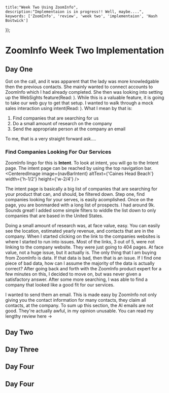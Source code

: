 

    title:"Week Two Using ZoomInfo",
    description:"Implementaion is in progress!! Well, maybe....",
    keywords: ['ZoomInfo', 'review', 'week two', 'implementaion', 'Nash Bostwick']
});

# ZoomInfo Week Two Implementation

## Day One
Got on the call, and it was apparent that the lady was more knowledgable then the previous contacts. She mainly wanted to connect accounts to ZoomInfo which I had already completed. She then was looking into setting up the WebSights feature(Read: <LinkNewTab text='ZoomInfo WebSights Review' link='/blog/business/zoom-info/websights-review'/>). While this is a valuable feature, it is going to take our web guy to get that setup. I wanted to walk through a mock sales interaction using intent(Read: <LinkNewTab text='ZoomInfo Intent Review' link='/blog/business/zoom-info/intent-review'/>). What I mean by that is:
1. Find companies that are searching for us
2. Do a small amount of research on the company
3. Send the appropriate person at the company an email

To me, that is a very straight forward ask....

### Find Companies Looking For Our Services
ZoomInfo lingo for this is **Intent**. To look at intent, you will go to the Intent page. The intent page can be reached by using the top navigation bar.
<CenteredImage image={navBarIntent} altText={'Caines Head Beach'} width={'h-1/2'} height={'w-2/4'} />

The intent page is basically a big list of companies that are searching for your product that can, and should, be filtered down. Step one, find companies looking for your serves, is easily acomplished. Once on the page, you are bonmarded with a long list of prospects. I had around 9k. Sounds great! I added some simple filters to widdle the list down to only companies that are based in the United States.

Doing a small amount of research was, at face value, easy. You can easily see the location, estimated yearly revenue, and contacts that are in the company. When I started clicking on the link to the companies websites is where I started to run into issues. Most of the links, 3 out of 5, were not linking to the company website. They were just going to 404 pages. At face value, not a huge issue, but it actually is. The only thing that I am buying from ZoomInfo is data. If that data is bad, then that is an issue. If I find one piece of bad data, how can I assume the majority of the data is actually correct? After going back and forth with the ZoomInfo product expert for a few minutes on this, I decided to move on, but was never given a satisfactory answer. After some more searching, I was able to find a company that looked like a good fit for our services.

I wanted to send them an email. This is made easy by ZoomInfo not only giving you the contact information for many contacts, they claim all contacts, at the company. To sum up this section, the AI emails are not good. They're actually awful, in my opinion unusable. You can read my lengthy review here -> <LinkNewTab text='ZoomInfo AI Email Review' link='/blog/business/zoom-info/ai-email-review'/> 

## Day Two

## Day Three

## Day Four

## Day Four

[1]: /blog/business/zoom-info/demo
